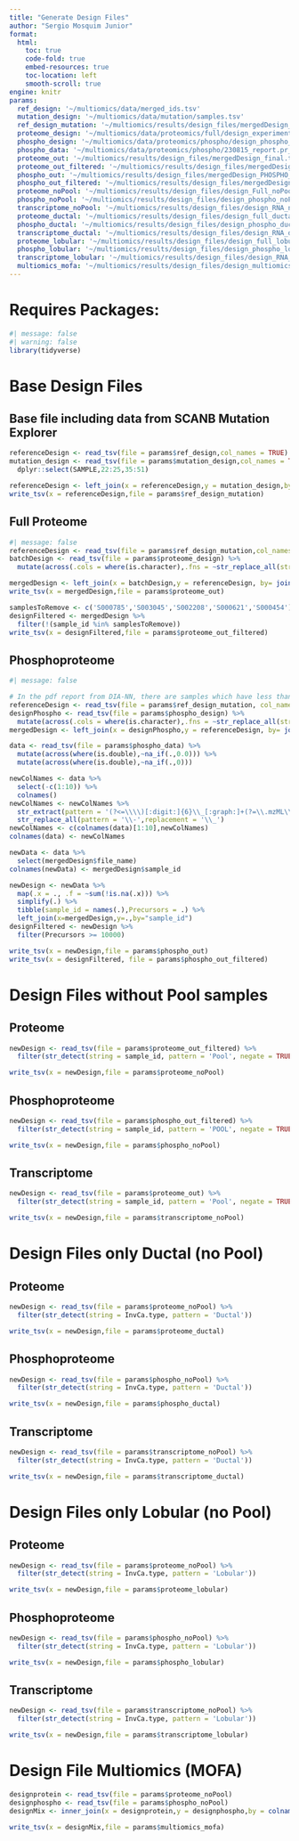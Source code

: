 ```yaml
---
title: "Generate Design Files"
author: "Sergio Mosquim Junior"
format:
  html:
    toc: true
    code-fold: true
    embed-resources: true
    toc-location: left
    smooth-scroll: true
engine: knitr
params:
  ref_design: '~/multiomics/data/merged_ids.tsv'
  mutation_design: '~/multiomics/data/mutation/samples.tsv'
  ref_design_mutation: '~/multiomics/results/design_files/mergedDesign_ref_mutation.tsv'
  proteome_design: '~/multiomics/data/proteomics/full/design_experiment_order.txt'
  phospho_design: '~/multiomics/data/proteomics/phospho/design_phospho_experiment_order.tsv'
  phospho_data: '~/multiomics/data/proteomics/phospho/230815_report.pr_matrix.tsv'
  proteome_out: '~/multiomics/results/design_files/mergedDesign_final.tsv'
  proteome_out_filtered: '~/multiomics/results/design_files/mergedDesign_final_filtered.tsv'
  phospho_out: '~/multiomics/results/design_files/mergedDesign_PHOSPHO_final.tsv'
  phospho_out_filtered: '~/multiomics/results/design_files/mergedDesign_PHOSPHO_Filtered.tsv'
  proteome_noPool: '~/multiomics/results/design_files/design_Full_noPool.tsv'
  phospho_noPool: '~/multiomics/results/design_files/design_phospho_noPool.tsv'
  transcriptome_noPool: '~/multiomics/results/design_files/design_RNA_noPool.tsv'
  proteome_ductal: '~/multiomics/results/design_files/design_full_ductal.tsv'
  phospho_ductal: '~/multiomics/results/design_files/design_phospho_ductal.tsv'
  transcriptome_ductal: '~/multiomics/results/design_files/design_RNA_ductal.tsv'
  proteome_lobular: '~/multiomics/results/design_files/design_full_lobular.tsv'
  phospho_lobular: '~/multiomics/results/design_files/design_phospho_lobular.tsv'
  transcriptome_lobular: '~/multiomics/results/design_files/design_RNA_lobular.tsv'
  multiomics_mofa: '~/multiomics/results/design_files/design_multiomics_mofa.tsv'
---
```


# Requires Packages:
```r
#| message: false
#| warning: false
library(tidyverse)
```

# Base Design Files
## Base file including data from SCANB Mutation Explorer
```r
referenceDesign <- read_tsv(file = params$ref_design,col_names = TRUE)
mutation_design <- read_tsv(file = params$mutation_design,col_names = TRUE,skip = 19) %>% 
  dplyr::select(SAMPLE,22:25,35:51)

referenceDesign <- left_join(x = referenceDesign,y = mutation_design,by = c('Merged'='SAMPLE'))
write_tsv(x = referenceDesign,file = params$ref_design_mutation)
```

## Full Proteome
```r
#| message: false
referenceDesign <- read_tsv(file = params$ref_design_mutation,col_names = TRUE)
batchDesign <- read_tsv(file = params$proteome_design) %>% 
  mutate(across(.cols = where(is.character),.fns = ~str_replace_all(string = .x,pattern = '\\-',replacement = '\\_')))

mergedDesign <- left_join(x = batchDesign,y = referenceDesign, by= join_by(sample_id==Sample), keep=TRUE)
write_tsv(x = mergedDesign,file = params$proteome_out)

samplesToRemove <- c('S000785','S003045','S002208','S000621','S000454')
designFiltered <- mergedDesign %>% 
  filter(!(sample_id %in% samplesToRemove))
write_tsv(x = designFiltered,file = params$proteome_out_filtered)
```

## Phosphoproteome
```r
#| message: false

# In the pdf report from DIA-NN, there are samples which have less than 10 000 precursors at 1% FDR. Therefore, before proceeding, these samples will be removed. A design file will be created to allow for that
referenceDesign <- read_tsv(file = params$ref_design_mutation, col_names = TRUE)
designPhospho <- read_tsv(file = params$phospho_design) %>% 
  mutate(across(.cols = where(is.character),.fns = ~str_replace_all(string = .x,pattern = '\\-',replacement = '\\_')))
mergedDesign <- left_join(x = designPhospho,y = referenceDesign, by= join_by(sample_id==Sample), keep=TRUE)

data <- read_tsv(file = params$phospho_data) %>% 
  mutate(across(where(is.double),~na_if(.,0.0))) %>% 
  mutate(across(where(is.double),~na_if(.,0)))

newColNames <- data %>%
  select(-c(1:10)) %>%
  colnames()
newColNames <- newColNames %>%
  str_extract(pattern = '(?<=\\\\)[:digit:]{6}\\_[:graph:]+(?=\\.mzML\\.dia)') %>%
  str_replace_all(pattern = '\\-',replacement = '\\_')
newColNames <- c(colnames(data)[1:10],newColNames)
colnames(data) <- newColNames

newData <- data %>% 
  select(mergedDesign$file_name)
colnames(newData) <- mergedDesign$sample_id

newDesign <- newData %>% 
  map(.x = ., .f = ~sum(!is.na(.x))) %>%
  simplify(.) %>% 
  tibble(sample_id = names(.),Precursors = .) %>% 
  left_join(x=mergedDesign,y=.,by="sample_id")
designFiltered <- newDesign %>% 
  filter(Precursors >= 10000)

write_tsv(x = newDesign,file = params$phospho_out)
write_tsv(x = designFiltered, file = params$phospho_out_filtered)
```





# Design Files without Pool samples
## Proteome
```r
newDesign <- read_tsv(file = params$proteome_out_filtered) %>% 
  filter(str_detect(string = sample_id, pattern = 'Pool', negate = TRUE))

write_tsv(x = newDesign,file = params$proteome_noPool)
```

## Phosphoproteome
```r
newDesign <- read_tsv(file = params$phospho_out_filtered) %>% 
  filter(str_detect(string = sample_id, pattern = 'POOL', negate = TRUE))

write_tsv(x = newDesign,file = params$phospho_noPool)
```

## Transcriptome
```r
newDesign <- read_tsv(file = params$proteome_out) %>% 
  filter(str_detect(string = sample_id, pattern = 'Pool', negate = TRUE))

write_tsv(x = newDesign,file = params$transcriptome_noPool)
```

# Design Files only Ductal (no Pool)
## Proteome
```r
newDesign <- read_tsv(file = params$proteome_noPool) %>% 
  filter(str_detect(string = InvCa.type, pattern = 'Ductal'))

write_tsv(x = newDesign,file = params$proteome_ductal)
```

## Phosphoproteome
```r
newDesign <- read_tsv(file = params$phospho_noPool) %>% 
  filter(str_detect(string = InvCa.type, pattern = 'Ductal'))

write_tsv(x = newDesign,file = params$phospho_ductal)
```

## Transcriptome
```r
newDesign <- read_tsv(file = params$transcriptome_noPool) %>% 
  filter(str_detect(string = InvCa.type, pattern = 'Ductal'))

write_tsv(x = newDesign,file = params$transcriptome_ductal)
```

# Design Files only Lobular (no Pool)
## Proteome
```r
newDesign <- read_tsv(file = params$proteome_noPool) %>% 
  filter(str_detect(string = InvCa.type, pattern = 'Lobular'))

write_tsv(x = newDesign,file = params$proteome_lobular)
```

## Phosphoproteome
```r
newDesign <- read_tsv(file = params$phospho_noPool) %>% 
  filter(str_detect(string = InvCa.type, pattern = 'Lobular'))

write_tsv(x = newDesign,file = params$phospho_lobular)
```

## Transcriptome
```r
newDesign <- read_tsv(file = params$transcriptome_noPool) %>% 
  filter(str_detect(string = InvCa.type, pattern = 'Lobular'))

write_tsv(x = newDesign,file = params$transcriptome_lobular)
```

# Design File Multiomics (MOFA)
```r
designprotein <- read_tsv(file = params$proteome_noPool)
designphospho <- read_tsv(file = params$phospho_noPool)
designMix <- inner_join(x = designprotein,y = designphospho,by = colnames(designphospho)[-c(1,2,4:6,120)])

write_tsv(x = designMix,file = params$multiomics_mofa)
```

